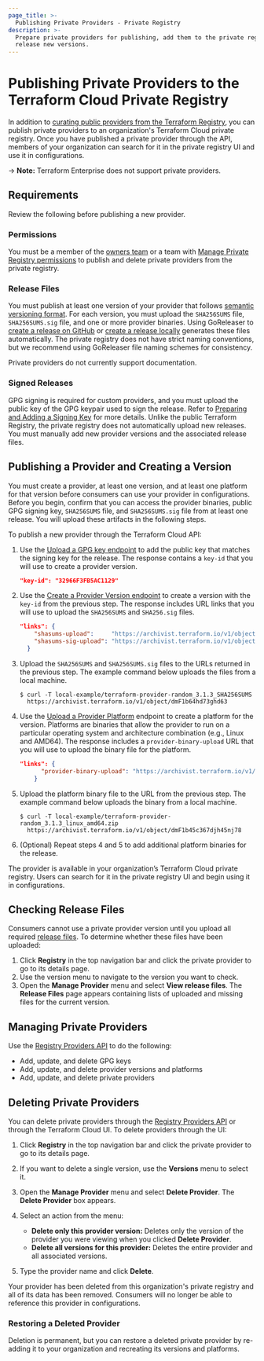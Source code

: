 ```yaml
---
page_title: >-
  Publishing Private Providers - Private Registry
description: >-
  Prepare private providers for publishing, add them to the private registry, and
  release new versions.
---
```


# Publishing Private Providers to the Terraform Cloud Private Registry

In addition to [curating public providers from the Terraform Registry](/cloud-docs/registry/add), you can publish private providers to an organization's Terraform Cloud private registry. Once you have published a private provider through the API, members of your organization can search for it in the private registry UI and use it in configurations.

-> **Note:** Terraform Enterprise does not support private providers.

## Requirements

Review the following before publishing a new provider.

### Permissions

You must be a member of the [owners team](/cloud-docs/users-teams-organizations/permissions#organization-owners) or a team with [Manage Private Registry permissions](/cloud-docs/users-teams-organizations/permissions#manage-private-registry) to publish and delete private providers from the private registry.

### Release Files

You must publish at least one version of your provider that follows [semantic versioning format](http://semver.org). For each version, you must upload the `SHA256SUMS` file, `SHA256SUMS.sig` file, and one or more provider binaries. Using GoReleaser to [create a release on GitHub](/registry/providers/publishing#creating-a-github-release) or [create a release locally](/registry/providers/publishing#using-goreleaser-locally) generates these files automatically. The private registry does not have strict naming conventions, but we recommend using GoReleaser file naming schemes for consistency.

Private providers do not currently support documentation.

### Signed Releases

GPG signing is required for custom providers, and you must upload the public key of the GPG keypair used to sign the release. Refer to [Preparing and Adding a Signing Key](/registry/providers/publishing#preparing-and-adding-a-signing-key) for more details. Unlike the public Terraform Registry, the private registry does not automatically upload new releases. You must manually add new provider versions and the associated release files.

## Publishing a Provider and Creating a Version

You must create a provider, at least one version, and at least one platform for that version before consumers can use your provider in configurations. Before you begin, confirm that you can access the provider binaries, public GPG signing key, `SHA256SUMS` file, and `SHA256SUMS.sig` file from at least one release. You will upload these artifacts in the following steps.

To publish a new provider through the Terraform Cloud API:

1. Use the [Upload a GPG key endpoint](/cloud-docs/api-docs/providers#upload-a-gpg-key-private-provider) to add the public key that matches the signing key for the release. The response contains a `key-id` that you will use to create a provider version.

    ```json
    "key-id": "32966F3FB5AC1129"
    ```
1. Use the [Create a Provider Version endpoint](/cloud-docs/api-docs/providers#create-a-provider-version) to create a version with the `key-id` from the previous step. The response includes URL links that you will use to upload the `SHA256SUMS` and `SHA256.sig` files.

    ```json
    "links": {
        "shasums-upload":     "https://archivist.terraform.io/v1/object/dmF1b64hd73ghd63",
        "shasums-sig-upload": "https://archivist.terraform.io/v1/object/dmF1b37dj37dh33d"
      }
    ```

1. Upload the `SHA256SUMS` and `SHA256SUMS.sig` files to the URLs returned in the previous step. The example command below uploads the files from a local machine.

    ```
    $ curl -T local-example/terraform-provider-random_3.1.3_SHA256SUMS
      https://archivist.terraform.io/v1/object/dmF1b64hd73ghd63
    ```

1. Use the [Upload a Provider Platform](/cloud-docs/api-docs/providers#upload-a-provider-platform-private-provider) endpoint to create a platform for the version. Platforms are binaries that allow the provider to run on a particular operating system and architecture combination (e.g., Linux and AMD64). The response includes a `provider-binary-upload` URL that you will use to upload the binary file for the platform.

    ```json
    "links": {
          "provider-binary-upload": "https://archivist.terraform.io/v1/object/dmF1b45c367djh45nj78"
        }
    ```

1. Upload the platform binary file to the URL from the previous step. The example command below uploads the binary from a local machine.

    ```
    $ curl -T local-example/terraform-provider-random_3.1.3_linux_amd64.zip
      https://archivist.terraform.io/v1/object/dmF1b45c367djh45nj78
    ```

1. (Optional) Repeat steps 4 and 5 to add additional platform binaries for the release.

The provider is available in your organization’s Terraform Cloud private registry. Users can search for it in the private registry UI and begin using it in configurations.

## Checking Release Files

Consumers cannot use a private provider version until you upload all required [release files](#release-files). To determine whether these files have been uploaded:

1. Click **Registry** in the top navigation bar and click the private provider to go to its details page.
1. Use the version menu to navigate to the version you want to check.
1. Open the **Manage Provider** menu and select **View release files**. The **Release Files** page appears containing lists of uploaded and missing files for the current version.


## Managing Private Providers

Use the [Registry Providers API](/cloud-docs/api-docs/providers) to do the following:

- Add, update, and delete GPG keys
- Add, update, and delete provider versions and platforms
- Add, update, and delete private providers

## Deleting Private Providers

You can delete private providers through the [Registry Providers API](/cloud-docs/api-docs/providers) or through the Terraform Cloud UI. To delete providers through the UI:

1. Click **Registry** in the top navigation bar and click the private provider to go to its details page.
1. If you want to delete a single version, use the **Versions** menu to select it.
1. Open the **Manage Provider** menu and select **Delete Provider**. The **Delete Provider** box appears.
1. Select an action from the menu:

    - **Delete only this provider version:** Deletes only the version of the provider you were viewing when you clicked **Delete Provider**.
    - **Delete all versions for this provider:** Deletes the entire provider and all associated versions.
1. Type the provider name and click **Delete**.

Your provider has been deleted from this organization's private registry and all of its data has been removed. Consumers will no longer be able to reference this provider in configurations.

### Restoring a Deleted Provider

Deletion is permanent, but you can restore a deleted private provider by re-adding it to your organization and recreating its versions and platforms.


